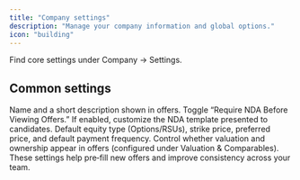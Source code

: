 ```yaml
---
title: "Company settings"
description: "Manage your company information and global options."
icon: "building"
---
```


Find core settings under Company → Settings.

## Common settings

<CardGroup cols={2}>
<Card title="Company info" icon="id-card">
Name and a short description shown in offers.
</Card>

<Card title="NDA before viewing" icon="shield-check">
Toggle “Require NDA Before Viewing Offers.” If enabled, customize the NDA template presented to candidates.
</Card>

<Card title="Default offer settings" icon="money-bill">
Default equity type (Options/RSUs), strike price, preferred price, and default payment frequency.
</Card>

<Card title="Valuation display" icon="chart-column">
Control whether valuation and ownership appear in offers (configured under Valuation & Comparables).
</Card>
</CardGroup>

<Tip>
These settings help pre‑fill new offers and improve consistency across your team.
</Tip>


